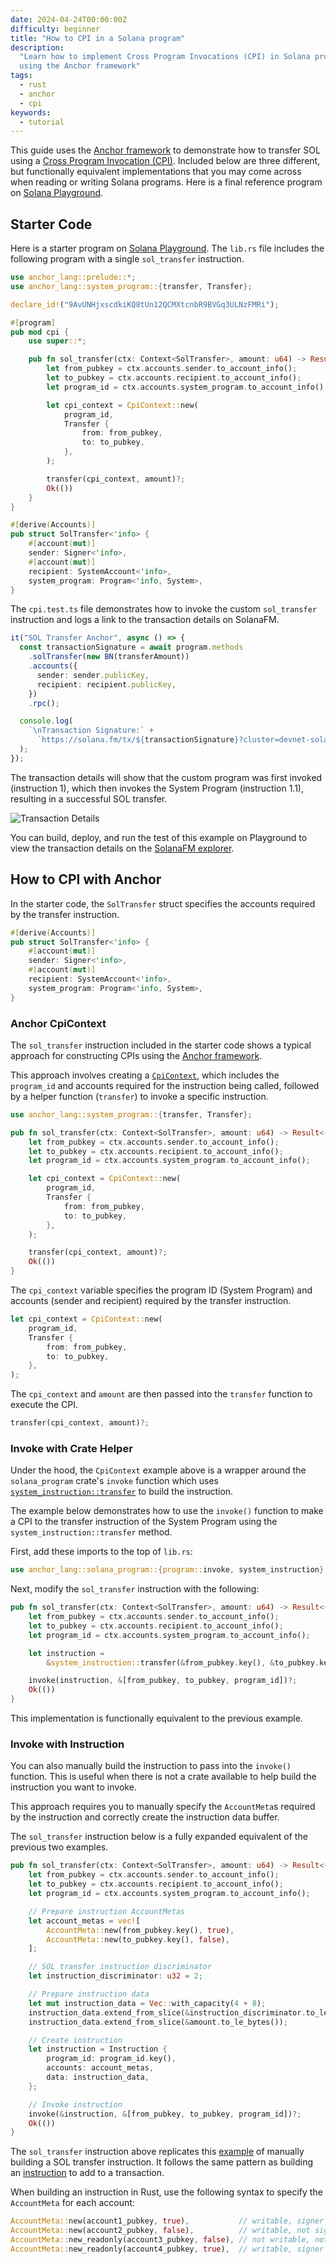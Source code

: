 ```yaml
---
date: 2024-04-24T00:00:00Z
difficulty: beginner
title: "How to CPI in a Solana program"
description:
  "Learn how to implement Cross Program Invocations (CPI) in Solana programs
  using the Anchor framework"
tags:
  - rust
  - anchor
  - cpi
keywords:
  - tutorial
---
```


This guide uses the [Anchor framework](/docs/programs/anchor) to demonstrate how
to transfer SOL using a [Cross Program Invocation (CPI)](/docs/core/cpi).
Included below are three different, but functionally equivalent implementations
that you may come across when reading or writing Solana programs. Here is a
final reference program on
[Solana Playground](https://beta.solpg.io/github.com/ZYJLiu/doc-examples/tree/main/cpi).

## Starter Code

Here is a starter program on
[Solana Playground](https://beta.solpg.io/github.com/ZYJLiu/doc-examples/tree/main/cpi-sol-transfer).
The `lib.rs` file includes the following program with a single `sol_transfer`
instruction.

```rust title="lib.rs"
use anchor_lang::prelude::*;
use anchor_lang::system_program::{transfer, Transfer};

declare_id!("9AvUNHjxscdkiKQ8tUn12QCMXtcnbR9BVGq3ULNzFMRi");

#[program]
pub mod cpi {
    use super::*;

    pub fn sol_transfer(ctx: Context<SolTransfer>, amount: u64) -> Result<()> {
        let from_pubkey = ctx.accounts.sender.to_account_info();
        let to_pubkey = ctx.accounts.recipient.to_account_info();
        let program_id = ctx.accounts.system_program.to_account_info();

        let cpi_context = CpiContext::new(
            program_id,
            Transfer {
                from: from_pubkey,
                to: to_pubkey,
            },
        );

        transfer(cpi_context, amount)?;
        Ok(())
    }
}

#[derive(Accounts)]
pub struct SolTransfer<'info> {
    #[account(mut)]
    sender: Signer<'info>,
    #[account(mut)]
    recipient: SystemAccount<'info>,
    system_program: Program<'info, System>,
}
```

The `cpi.test.ts` file demonstrates how to invoke the custom `sol_transfer`
instruction and logs a link to the transaction details on SolanaFM.

```ts title="cpi.test.ts"
it("SOL Transfer Anchor", async () => {
  const transactionSignature = await program.methods
    .solTransfer(new BN(transferAmount))
    .accounts({
      sender: sender.publicKey,
      recipient: recipient.publicKey,
    })
    .rpc();

  console.log(
    `\nTransaction Signature:` +
      `https://solana.fm/tx/${transactionSignature}?cluster=devnet-solana`,
  );
});
```

The transaction details will show that the custom program was first invoked
(instruction 1), which then invokes the System Program (instruction 1.1),
resulting in a successful SOL transfer.

![Transaction Details](/assets/docs/core/cpi/transaction-details.png)

You can build, deploy, and run the test of this example on Playground to view
the transaction details on the [SolanaFM explorer](https://solana.fm/).

## How to CPI with Anchor

In the starter code, the `SolTransfer` struct specifies the accounts required by
the transfer instruction.

```rust /sender/ /recipient/ /system_program/
#[derive(Accounts)]
pub struct SolTransfer<'info> {
    #[account(mut)]
    sender: Signer<'info>,
    #[account(mut)]
    recipient: SystemAccount<'info>,
    system_program: Program<'info, System>,
}
```

### Anchor CpiContext

The `sol_transfer` instruction included in the starter code shows a typical
approach for constructing CPIs using the
[Anchor framework](https://www.anchor-lang.com/).

This approach involves creating a
[`CpiContext`](https://docs.rs/anchor-lang/latest/anchor_lang/context/struct.CpiContext.html),
which includes the `program_id` and accounts required for the instruction being
called, followed by a helper function (`transfer`) to invoke a specific
instruction.

```rust
use anchor_lang::system_program::{transfer, Transfer};
```

```rust /cpi_context/ {14}
pub fn sol_transfer(ctx: Context<SolTransfer>, amount: u64) -> Result<()> {
    let from_pubkey = ctx.accounts.sender.to_account_info();
    let to_pubkey = ctx.accounts.recipient.to_account_info();
    let program_id = ctx.accounts.system_program.to_account_info();

    let cpi_context = CpiContext::new(
        program_id,
        Transfer {
            from: from_pubkey,
            to: to_pubkey,
        },
    );

    transfer(cpi_context, amount)?;
    Ok(())
}
```

The `cpi_context` variable specifies the program ID (System Program) and
accounts (sender and recipient) required by the transfer instruction.

```rust /program_id/ /from_pubkey/ /to_pubkey/
let cpi_context = CpiContext::new(
    program_id,
    Transfer {
        from: from_pubkey,
        to: to_pubkey,
    },
);
```

The `cpi_context` and `amount` are then passed into the `transfer` function to
execute the CPI.

```rust
transfer(cpi_context, amount)?;
```

### Invoke with Crate Helper

Under the hood, the `CpiContext` example above is a wrapper around the
`solana_program` crate's `invoke` function which uses
[`system_instruction::transfer`](https://github.com/solana-labs/solana/blob/27eff8408b7223bb3c4ab70523f8a8dca3ca6645/sdk/program/src/system_instruction.rs#L881)
to build the instruction.

The example below demonstrates how to use the `invoke()` function to make a CPI
to the transfer instruction of the System Program using the
`system_instruction::transfer` method.

First, add these imports to the top of `lib.rs`:

```rust
use anchor_lang::solana_program::{program::invoke, system_instruction};
```

Next, modify the `sol_transfer` instruction with the following:

```rust /instruction/1,3 {9}
pub fn sol_transfer(ctx: Context<SolTransfer>, amount: u64) -> Result<()> {
    let from_pubkey = ctx.accounts.sender.to_account_info();
    let to_pubkey = ctx.accounts.recipient.to_account_info();
    let program_id = ctx.accounts.system_program.to_account_info();

    let instruction =
        &system_instruction::transfer(&from_pubkey.key(), &to_pubkey.key(), amount);

    invoke(instruction, &[from_pubkey, to_pubkey, program_id])?;
    Ok(())
}
```

This implementation is functionally equivalent to the previous example.

### Invoke with Instruction

You can also manually build the instruction to pass into the `invoke()`
function. This is useful when there is not a crate available to help build the
instruction you want to invoke.

This approach requires you to manually specify the `AccountMeta`s required by
the instruction and correctly create the instruction data buffer.

The `sol_transfer` instruction below is a fully expanded equivalent of the
previous two examples.

```rust /instruction/10,13 {28}
pub fn sol_transfer(ctx: Context<SolTransfer>, amount: u64) -> Result<()> {
    let from_pubkey = ctx.accounts.sender.to_account_info();
    let to_pubkey = ctx.accounts.recipient.to_account_info();
    let program_id = ctx.accounts.system_program.to_account_info();

    // Prepare instruction AccountMetas
    let account_metas = vec![
        AccountMeta::new(from_pubkey.key(), true),
        AccountMeta::new(to_pubkey.key(), false),
    ];

    // SOL transfer instruction discriminator
    let instruction_discriminator: u32 = 2;

    // Prepare instruction data
    let mut instruction_data = Vec::with_capacity(4 + 8);
    instruction_data.extend_from_slice(&instruction_discriminator.to_le_bytes());
    instruction_data.extend_from_slice(&amount.to_le_bytes());

    // Create instruction
    let instruction = Instruction {
        program_id: program_id.key(),
        accounts: account_metas,
        data: instruction_data,
    };

    // Invoke instruction
    invoke(&instruction, &[from_pubkey, to_pubkey, program_id])?;
    Ok(())
}
```

The `sol_transfer` instruction above replicates this
[example](/docs/core/transactions#manual-sol-transfer) of manually building a
SOL transfer instruction. It follows the same pattern as building an
[instruction](/docs/core/transactions#instruction) to add to a transaction.

When building an instruction in Rust, use the following syntax to specify the
`AccountMeta` for each account:

```rust
AccountMeta::new(account1_pubkey, true),           // writable, signer
AccountMeta::new(account2_pubkey, false),          // writable, not signer
AccountMeta::new_readonly(account3_pubkey, false), // not writable, not signer
AccountMeta::new_readonly(account4_pubkey, true),  // writable, signer
```

